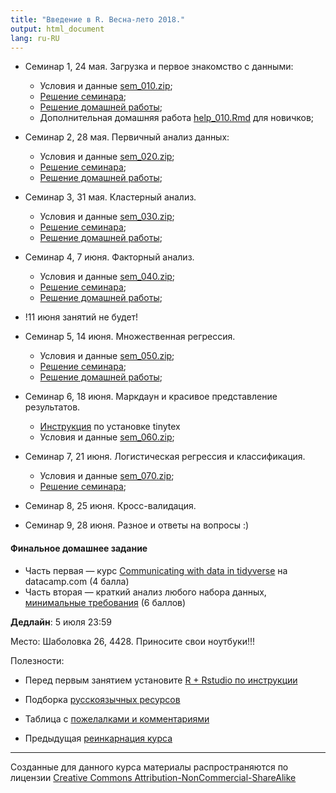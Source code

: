 ```yaml
---
title: "Введение в R. Весна-лето 2018."
output: html_document
lang: ru-RU
---
```


* Семинар 1, 24 мая. Загрузка и первое знакомство с данными:

    - Условия и данные [sem_010.zip](https://github.com/bdemeshev/r_intro_2/raw/master/archives/sem_010.zip);
    - [Решение семинара](http://bdemeshev.github.io/r_intro_2/seminar_010_solved.html);
    - [Решение домашней работы](http://bdemeshev.github.io/r_intro_2/hw_010_solutions.html);
    - Дополнительная домашняя работа [help_010.Rmd](http://bdemeshev.github.io/r_intro_2/help_010.Rmd) для новичков;

* Семинар 2, 28 мая. Первичный анализ данных:

    - Условия и данные [sem_020.zip](https://github.com/bdemeshev/r_intro_2/raw/master/archives/sem_020.zip);
    - [Решение семинара](http://bdemeshev.github.io/r_intro_2/seminar_020_solved.html);
    - [Решение домашней работы](http://bdemeshev.github.io/r_intro_2/hw_020_solutions.html);

* Семинар 3, 31 мая. Кластерный анализ.

    - Условия и данные [sem_030.zip](https://github.com/bdemeshev/r_intro_2/raw/master/archives/sem_030.zip);
    - [Решение семинара](http://bdemeshev.github.io/r_intro_2/seminar_030_solved.html);
    - [Решение домашней работы](http://bdemeshev.github.io/r_intro_2/hw_030_solutions.html);


* Семинар 4, 7 июня. Факторный анализ.

    - Условия и данные [sem_040.zip](https://github.com/bdemeshev/r_intro_2/raw/master/archives/sem_040.zip);
    - [Решение семинара](http://bdemeshev.github.io/r_intro_2/seminar_040_solved.html);
    - [Решение домашней работы](http://bdemeshev.github.io/r_intro_2/hw_040_solutions.html);

* !11 июня занятий не будет!

* Семинар 5, 14 июня. Множественная регрессия.

    - Условия и данные [sem_050.zip](https://github.com/bdemeshev/r_intro_2/raw/master/archives/sem_050.zip);
    - [Решение семинара](http://bdemeshev.github.io/r_intro_2/seminar_050_solved.html);
    - [Решение домашней работы](http://bdemeshev.github.io/r_intro_2/hw_050_solutions.html);

* Семинар 6, 18 июня. Маркдаун и красивое представление результатов.

    - [Инструкция](https://bdemeshev.github.io/installation/tinytex/tinytex.html) по установке tinytex
    - Условия и данные [sem_060.zip](https://github.com/bdemeshev/r_intro_2/raw/master/archives/sem_060.zip);

* Семинар 7, 21 июня. Логистическая регрессия и классификация.

    - Условия и данные [sem_070.zip](https://github.com/bdemeshev/r_intro_2/raw/master/archives/sem_070.zip);
    - [Решение семинара](http://bdemeshev.github.io/r_intro_2/seminar_070_solved.html);

* Семинар 8, 25 июня. Кросс-валидация.
* Семинар 9, 28 июня. Разное и ответы на вопросы :)


#### Финальное домашнее задание

* Часть первая — курс [Communicating with data in tidyverse](https://www.datacamp.com/courses/communicating-with-data-in-the-tidyverse) на datacamp.com (4 балла)
* Часть вторая — краткий анализ любого набора данных, [минимальные требования](http://bdemeshev.github.io/r_intro_2/hw_final.html) (6 баллов)

**Дедлайн**: 5 июля 23:59


Место: Шаболовка 26, 4428. Приносите свои ноутбуки!!!


Полезности:

* Перед первым занятием установите [R + Rstudio по инструкции](http://bdemeshev.github.io/installation/r/R_installation.html)

* Подборка [русскоязычных ресурсов](https://github.com/bdemeshev/r_links)
* Таблица с [пожелалками и комментариями](http://docs.google.com/spreadsheets/d/15NOsoa23Cr56NzEi1AXf9ZmPHkCScq8cu35rf-selkk/edit)
* Предыдущая [реинкарнация курса](http://bdemeshev.github.io/r_socio_hse/)



<!--
это мы скроем, чтобы народ не пугался
* [stan / rstan](http://bdemeshev.github.io/installation/r_stan/r_stan_installation.html)
* [Atom](https://atom.io/)
* [Texlive](https://www.tug.org/texlive/)
* [Anaconda](https://www.continuum.io/downloads)
-->






-------
Созданные для данного курса материалы распространяются по лицензии [Creative Commons Attribution-NonCommercial-ShareAlike](http://creativecommons.org/licenses/by-nc-sa/3.0/deed.ru)
